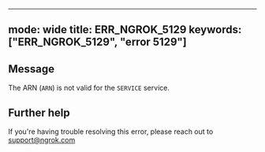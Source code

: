 
---
mode: wide
title: ERR_NGROK_5129
keywords: ["ERR_NGROK_5129", "error 5129"]
---

## Message
The ARN (`ARN`) is not valid for the `SERVICE` service.




## Further help
If you're having trouble resolving this error, please reach out to [support@ngrok.com](mailto:support@ngrok.com?subject=Help%20with%20ERR_NGROK_5129)

